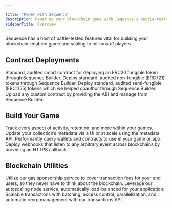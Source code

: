 ```yaml
---

title: "Power with Sequence"
description: Power up your blockchain game with Sequence's battle-tested features. Deploy audited contracts, manage NFT metadata, track web3 activity, manage transactions, and connect to webhooks effortlessly. Abstract gas for users and manage node infrastructure with ease.
sidebarTitle: Overview
---
```




Sequence has a host of battle-tested features vital for building your blockchain-enabled game and scaling to millions of players.

## Contract Deployments
<CardGroup cols={2}>
    <Card title="ERC20" icon="coins" href="/solutions/contract-deployments/erc20">
      Standard, audited smart contract for deploying an ERC20 fungible token through Sequence Builder.
    </Card>
    <Card title="ERC721" icon="image" href="/solutions/contract-deployments/erc721">
      Deploy standard, audited non-fungible (ERC721) tokens through Sequence Builder.
    </Card>
    <Card title="ERC1155" icon="layer-group" href="/solutions/contract-deployments/erc1155">
      Deploy standard, audited semi-fungible (ERC1155) tokens which we helped coauthor through Sequence Builder.
    </Card>
    <Card title="Link any contracts" icon="link" href="/solutions/contract-deployments/custom">
      Upload any custom contract by providing the ABI and manage from Sequence Builder.
    </Card>
</CardGroup>

## Build Your Game
<CardGroup cols={2}>
    <Card title="Analytics" icon="chart-line" href="/solutions/game-tools/analytics">
      Track every aspect of activity, retention, and more within your games.
    </Card>
    <Card title="Metadata Management" icon="database" href="/solutions/game-tools/metadata">
      Update your collection’s metadata via a UI or at scale using the metadata API.
    </Card>
    <Card title="Indexer" icon="magnifying-glass" href="/solutions/game-tools/indexer">
      Performantly query wallets and contracts to use in your game or app.
    </Card>
    <Card title="Webhooks" icon="bell" href="/solutions/game-tools/webhooks">
      Deploy webhooks that listen to any arbitrary event across blockchains by providing an HTTPS callback.
    </Card>
</CardGroup>

## Blockchain Utilities
<CardGroup cols={2}>
    <Card title="Gas Sponsorship" icon="gas-pump" href="/solutions/blockchain-utilities/gas-sponsorship">
      Utilize our gas sponsorship service to cover transaction fees for your end users, so they never have to think about the blockchain.
    </Card>
    <Card title="Node Gateway" icon="server" href="/solutions/blockchain-utilities/node-gateway">
      Leverage our autoscaling node service, automatically load-balanced for your application.
    </Card>
    <Card title="Transaction Manager" icon="user" href="/solutions/blockchain-utilities/transaction-manager">
      Scalable transactions with batching, access control, parallelization, and automatic reorg management with our transactions API.
    </Card>
</CardGroup>